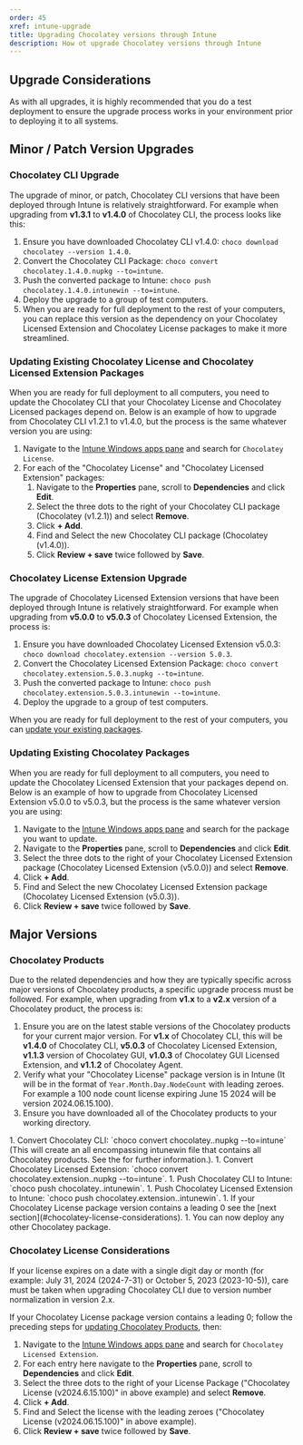 ---
order: 45
xref: intune-upgrade
title: Upgrading Chocolatey versions through Intune
description: How ot upgrade Chocolatey versions through Intune
---

<IntuneNote />

## Upgrade Considerations

As with all upgrades, it is highly recommended that you do a test deployment to ensure the upgrade process works in your environment prior to deploying it to all systems.

## Minor / Patch Version Upgrades

### Chocolatey CLI Upgrade

The upgrade of minor, or patch, Chocolatey CLI versions that have been deployed through Intune is relatively straightforward.
For example when upgrading from **v1.3.1** to **v1.4.0** of Chocolatey CLI, the process looks like this:

1. Ensure you have downloaded Chocolatey CLI v1.4.0: `choco download chocolatey --version 1.4.0`.
1. Convert the Chocolatey CLI Package: `choco convert chocolatey.1.4.0.nupkg --to=intune`.
1. Push the converted package to Intune: `choco push chocolatey.1.4.0.intunewin --to=intune`.
1. Deploy the upgrade to a group of test computers.
1. When you are ready for full deployment to the rest of your computers, you can replace this version as the dependency on your Chocolatey Licensed Extension and Chocolatey License packages to make it more streamlined.

### Updating Existing Chocolatey License and Chocolatey Licensed Extension Packages

When you are ready for full deployment to all computers, you need to update the Chocolatey CLI that your Chocolatey License and Chocolatey Licensed packages depend on. Below is an example of how to upgrade from Chocolatey CLI v1.2.1 to v1.4.0, but the process is the same whatever version you are using:

1. Navigate to the [Intune Windows apps pane](https://endpoint.microsoft.com/#view/Microsoft_Intune_DeviceSettings/AppsWindowsMenu/~/windowsApps) and search for `Chocolatey License`.
1. For each of the "Chocolatey License" and "Chocolatey Licensed Extension" packages:
    1. Navigate to the **Properties** pane, scroll to **Dependencies** and click **Edit**.
    1. Select the three dots to the right of your Chocolatey CLI package (Chocolatey (v1.2.1)) and select **Remove**.
    1. Click **+ Add**.
    1. Find and Select the new Chocolatey CLI package (Chocolatey (v1.4.0)).
    1. Click **Review + save** twice followed by **Save**.

### Chocolatey License Extension Upgrade

The upgrade of Chocolatey Licensed Extension versions that have been deployed through Intune is relatively straightforward.
For example when upgrading from **v5.0.0** to **v5.0.3** of Chocolatey Licensed Extension, the process is:

1. Ensure you have downloaded Chocolatey Licensed Extension v5.0.3: `choco download chocolatey.extension --version 5.0.3`.
1. Convert the Chocolatey Licensed Extension Package: `choco convert chocolatey.extension.5.0.3.nupkg --to=intune`.
1. Push the converted package to Intune: `choco push chocolatey.extension.5.0.3.intunewin --to=intune`.
1. Deploy the upgrade to a group of test computers.

When you are ready for full deployment to the rest of your computers, you can [update your existing packages](#updating-existing-chocolatey-packages).

### Updating Existing Chocolatey Packages

When you are ready for full deployment to all computers, you need to update the Chocolatey Licensed Extension that your packages depend on. Below is an example of how to upgrade from Chocolatey Licensed Extension v5.0.0 to v5.0.3, but the process is the same whatever version you are using:

1. Navigate to the [Intune Windows apps pane](https://endpoint.microsoft.com/#view/Microsoft_Intune_DeviceSettings/AppsWindowsMenu/~/windowsApps) and search for the package you want to update.
1. Navigate to the **Properties** pane, scroll to **Dependencies** and click **Edit**.
1. Select the three dots to the right of your Chocolatey Licensed Extension package (Chocolatey Licensed Extension (v5.0.0)) and select **Remove**.
1. Click **+ Add**.
1. Find and Select the new Chocolatey Licensed Extension package (Chocolatey Licensed Extension (v5.0.3)).
1. Click **Review + save** twice followed by **Save**.

## Major Versions

### Chocolatey Products

Due to the related dependencies and how they are typically specific across major versions of Chocolatey products, a specific upgrade process must be followed.
For example, when upgrading from **v1.x** to a **v2.x** version of a Chocolatey product, the process is:

1. Ensure you are on the latest stable versions of the Chocolatey products for your current major version.
   For **v1.x** of Chocolatey CLI, this will be **v1.4.0** of Chocolatey CLI, **v5.0.3** of Chocolatey Licensed Extension, **v1.1.3** version of Chocolatey GUI, **v1.0.3** of Chocolatey GUI Licensed Extension, and **v1.1.2** of Chocolatey Agent.
1. Verify what your "Chocolatey License" package version is in Intune (It will be in the format of `Year.Month.Day.NodeCount` with leading zeroes. For example a 100 node count license expiring June 15 2024 will be version 2024.06.15.100).
1. Ensure you have downloaded all of the Chocolatey products to your working directory.
  <IntuneDownloadArchitect />
  <IntuneDownloadBusiness />
1. Convert Chocolatey CLI: `choco convert chocolatey.<version>.nupkg --to=intune` (This will create an all encompassing intunewin file that contains all Chocolatey products. See the <Xref title="FAQ" value="intune-faq" anchor="why-do-i-need-all-of-the-chocolatey-products-if-im-not-using-them" /> for further information.).
1. Convert Chocolatey Licensed Extension: `choco convert chocolatey.extension.<version>.nupkg --to=intune`.
1. Push Chocolatey CLI to Intune: `choco push chocolatey.<version>.intunewin`.
1. Push Chocolatey Licensed Extension to Intune: `choco push chocolatey.extension.<version>.intunewin`.
1. If your Chocolatey License package version contains a leading 0 see the [next section](#chocolatey-license-considerations).
1. You can now deploy any other Chocolatey package.

### Chocolatey License Considerations

<Callout type="info">
    If your license expires on a date with a single digit day or month (for example: July 31, 2024 (2024-7-31) or October 5, 2023 (2023-10-5)), care must be taken when upgrading Chocolatey CLI due to version number normalization in version 2.x.
</Callout>

If your Chocolatey License package version contains a leading 0; follow the preceding steps for [updating Chocolatey Products](#chocolatey-products), then:

1. Navigate to the [Intune Windows apps pane](https://endpoint.microsoft.com/#view/Microsoft_Intune_DeviceSettings/AppsWindowsMenu/~/windowsApps) and search for `Chocolatey Licensed Extension`.
1. For each entry here navigate to the **Properties** pane, scroll to **Dependencies** and click **Edit**.
1. Select the three dots to the right of your License Package ("Chocolatey License (v2024.6.15.100)" in above example) and select **Remove**.
1. Click **+ Add**.
1. Find and Select the license with the leading zeroes ("Chocolatey License (v2024.06.15.100)" in above example).
1. Click **Review + save** twice followed by **Save**.
